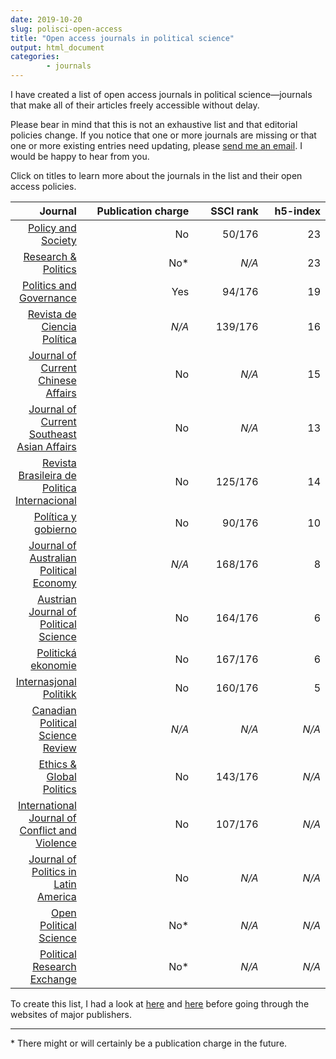 ---
date: 2019-10-20
slug: polisci-open-access
title: "Open access journals in political science"
output: html_document
categories:
        - journals
---

I have created a list of open access journals in political science---journals that make all of their articles freely accessible without delay. 

Please bear in mind that this is not an exhaustive list and that editorial policies change. If you notice that one or more journals are missing or that one or more existing entries need updating, please <a href="mailto: resul.umit@unilu.ch">send me an email</a>. I would be happy to hear from you.

Click on titles to learn more about the journals in the list and their open access policies.

| Journal  | Publication charge   | SSCI rank   | h5-index   |
|--------: | -------------------: |-----------: |----------: |
| <a href='https://www.tandfonline.com/toc/rpas20/current'target='_blank'>Policy and Society</a> | No| 50/176 | 23 |
| <a href='https://journals.sagepub.com/home/rap'target='_blank'>Research & Politics</a> | No* | *N/A* | 23 |
| <a href='https://www.cogitatiopress.com/politicsandgovernance'target='_blank'>Politics and Governance</a>  | Yes | 94/176 | 19 |
| <a href='http://www.revistacienciapolitica.cl/index.php/rcp'target='_blank'>Revista de Ciencia Política</a> | *N/A* </a> | 139/176 | 16 |
| <a href='https://journals.sagepub.com/home/cca'target='_blank'>Journal of Current Chinese Affairs</a> | No | *N/A* | 15 |
| <a href='https://journals.sagepub.com/home/saa'target='_blank'>Journal of Current Southeast Asian Affairs</a> | No | *N/A* | 13 |
| <a href='http://www.scielo.br/scielo.php?script=sci_serial&pid=0034-7329&lng=en&nrm=iso'target='_blank'>Revista Brasileira de Politica Internacional</a> | No | 125/176 | 14 |
| <a href='http://www.politicaygobierno.cide.edu/index.php/pyg'target='_blank'>Política y gobierno</a> | No | 90/176 | 10 |
| <a href='http://australianpe.wixsite.com/japehome'target='_blank'>Journal of Australian Political Economy</a> | *N/A* | 168/176 | 8 |
| <a href='https://webapp.uibk.ac.at/ojs2/index.php/OEZP'target='_blank'>Austrian Journal of Political Science</a> | No | 164/176 | 6 |
| <a href='https://www.vse.cz/polek/'target='_blank'>Politická ekonomie</a> | No | 167/176 | 6 |
| <a href='https://tidsskriftet-ip.no/index.php/intpol'target='_blank'>Internasjonal Politikk</a> | No | 160/176 | 5 |
| <a href='https://ojs.unbc.ca/index.php/cpsr/index'target='_blank'>Canadian Political Science Review</a> | *N/A* | *N/A* | *N/A* |
| <a href='https://www.tandfonline.com/toc/zegp20/current'target='_blank'>Ethics & Global Politics</a> | No | 143/176 | *N/A* |
| <a href='http://www.ijcv.org/index.php/ijcv'target='_blank'>International Journal of Conflict and Violence</a> | No | 107/176 | *N/A* |
| <a href='https://journals.sagepub.com/home/pla'target='_blank'>Journal of Politics in Latin America</a> | No | *N/A* | *N/A* |
| <a href='https://www.degruyter.com/view/j/openps'target='_blank'>Open Political Science</a> | No* | *N/A* | *N/A* |
| <a href='https://tandfonline.com/toc/prxx20/current'target='_blank'>Political Research Exchange</a> | No* | *N/A* | *N/A* |

To create this list, I had a look at <a href='https://ooir.org/'target='_blank'>here</a> and <a href='https://doaj.org/'target='_blank'>here</a> before going through the websites of major publishers.

_____

&#42; There might or will certainly be a publication charge in the future.